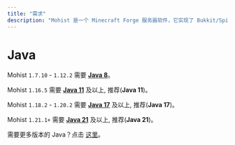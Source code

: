 ```yaml
---
title: "需求"
description: "Mohist 是一个 Minecraft Forge 服务器软件，它实现了 Bukkit/Spigot/Paper API。该软件可让您结合两全其美：Forge 和 Bukkit 生态系统的力量。"
---
```


# Java

Mohist `1.7.10` - `1.12.2` 需要 **[Java 8](https://adoptium.net/?variant=openjdk8&jvmVariant=hotspot)**。

Mohist `1.16.5` 需要 **[Java 11](https://adoptium.net/?variant=openjdk11&jvmVariant=hotspot)** 及以上, 推荐(**Java 11**)。

Mohist `1.18.2` - `1.20.2` 需要 **[Java 17](https://adoptium.net/?variant=openjdk17&jvmVariant=hotspot)** 及以上, 推荐(**Java 17**)。

Mohist `1.21.1+` 需要 **[Java 21](https://adoptium.net/?variant=openjdk21&jvmVariant=hotspot)** 及以上, 推荐(**Java 21**)。

需要更多版本的 Java？点击 [这里](https://adoptium.net/)。
